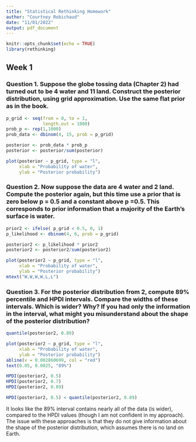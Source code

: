 ```yaml
---
title: "Statistical Rethinking Homework"
author: "Courtney Robichaud"
date: "11/01/2022"
output: pdf_document
---
```

```r
knitr::opts_chunk$set(echo = TRUE)
library(rethinking)
```
## Week 1

### Question 1. Suppose the globe tossing data (Chapter 2) had turned out to be 4 water and 11 land. Construct the posterior distribution, using grid approximation. Use the same flat prior as in the book.

```r
p_grid <- seq(from = 0, to = 1,
              length.out = 1000) 
prob_p <- rep(1,1000) 
prob_data <- dbinom(4, 15, prob = p_grid)

posterior <- prob_data * prob_p
posterior <- posterior/sum(posterior)
```

```r
plot(posterior ~ p_grid, type = "l",
     xlab = "Probability of water",
     ylab = "Posterior probability")
```
### Question 2. Now suppose the data are 4 water and 2 land. Compute the posterior again, but this time use a prior that is zero below p = 0.5 and a constant above p =0.5. This corresponds to prior information that a majority of the Earth’s surface is water.

```r
prior2 <- ifelse( p_grid < 0.5, 0, 1)
p_likelihood <- dbinom(4, 6, prob = p_grid)

posterior2 <- p_likelihood * prior2
posterior2 <- posterior2/sum(posterior2)
```

```r
plot(posterior2 ~ p_grid, type = "l",
     xlab = "Probability of water",
     ylab = "Posterior probability")
mtext("W,W,W,W,L,L")
```

### Question 3.  For the posterior distribution from 2, compute 89% percentile and HPDI intervals. Compare the widths of these intervals. Which is wider? Why? If you had only the information in the interval, what might you misunderstand about the shape of the posterior distribution?


```r
quantile(posterior2, 0.89)
```

```r
plot(posterior2 ~ p_grid, type = "l",
     xlab = "Probability of water",
     ylab = "Posterior probability")
abline(v = 0.002860699, col = "red")
text(0.05, 0.0025, "89%")
```


```r
HPDI(posterior2, 0.5)
HPDI(posterior2, 0.7)
HPDI(posterior2, 0.89)

```


```r

HPDI(posterior2, 0.5) < quantile(posterior2, 0.89)

```

It looks like the 89% interval contains nearly all of the data (is wider), compared to the 
HPDI values (though I am not confident in my approach). The issue with these approaches
is that they do not give information about the shape of the posterior distribution,
which assumes there is no land on Earth. 